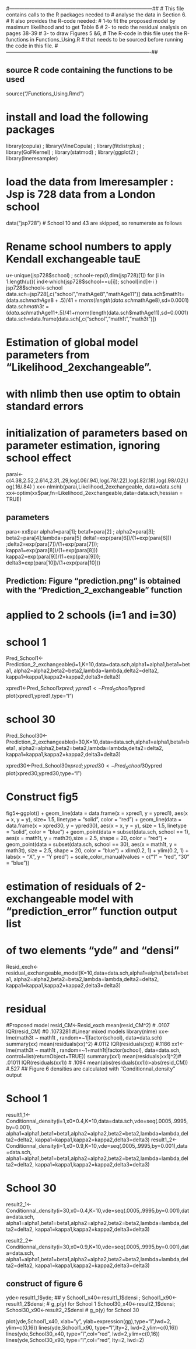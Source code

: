 
#------------------------------------------------------------------------------------##
#  This file contains calls to the R packages needed to
#  analyse the data in Section 6.
#  It also provides the R-code needed:
#  1-to fit the proposed model  by maximum likelihood and to get Table 6
#  2- to redo the residual analysis on pages 38-39
#  3- to draw  Figures 5 &6, 
#   The R-code in this file uses the R-functions in Functions_Using.R
#  that needs to be sourced before running the code in this file.
#-------------------------------------------------------------------------------------##


## source R code containing the functions to be used

source("/Functions_Using.Rmd")

# install and load the following packages

library(copula) ; library(VineCopula) ; library(fitdistrplus) ; library(GoFKernel) ; library(statmod) ; library(ggplot2) ; library(lmeresampler)

# load the data from lmeresampler : Jsp is 728 data from a London school

data("jsp728")  # School 10 and 43 are skipped, so renumerate as follows

# Rename school numbers to apply Kendall exchangeable tauE
u<-unique(jsp728$school) ; school<-rep(0,dim(jsp728)[1])
for (i in 1:length(u)){ 
  ind<-which(jsp728$school==u[i]);
  school[ind]<-i 
}
jsp728$school<-school
data.sch=jsp728[,c("school","mathAge8","mathAge11")]
data.sch$math1t=(data.sch$mathAge8+.5)/41+rnorm(length(data.sch$mathAge8),sd=0.0001)
data.sch$math3t=(data.sch$mathAge11+.5)/41+rnorm(length(data.sch$mathAge11),sd=0.0001)
data.sch=data.frame(data.sch[,c("school","math1t","math3t")])


# Estimation of global model parameters from "Likelihood_2exchangeable". 
# with nlimb then use optim to obtain standard errors
# initialization of parameters based on parameter estimation, ignoring school effect

parai<-c(4.38,2.52,2.614,2.31,.29,log(.06/.94),log(.78/.22),log(.82/.18),log(.98/.02),log(.16/.84) )
xx<-nlminb(parai,Likelihood_2exchangeable, data=data.sch)
xx<-optim(xx$par,fn=Likelihood_2exchangeable,data=data.sch,hessian = TRUE)


## parameters
para<-xx$par
alpha1=para[1]; beta1=para[2] ;
alpha2=para[3]; beta2=para[4];lambda=para[5] 
delta1=exp(para[6])/(1+exp(para[6])) ;delta2=exp(para[7])/(1+exp(para[7]));
kappa1=exp(para[8])/(1+exp(para[8]))
kappa2=exp(para[9])/(1+exp(para[9])); delta3=exp(para[10])/(1+exp(para[10]))

## Prediction: Figure "prediction.png" is obtained with the "Prediction_2_exchangeable" function
# applied to 2 schools (i=1 and i=30)

# school 1
Pred_School1<-Prediction_2_exchangeable(i=1,K=10,data=data.sch,alpha1=alpha1,beta1=beta1,
                          alpha2=alpha2,beta2=beta2,lambda=lambda,delta2=delta2,
                          kappa1=kappa1,kappa2=kappa2,delta3=delta3)


xpred1<-Pred_School1$xpred; ypred1<-Pred_School1$ypred
plot(xpred1,ypred1,type="l")

# school 30
Pred_School30<-Prediction_2_exchangeable(i=30,K=10,data=data.sch,alpha1=alpha1,beta1=beta1,
                                        alpha2=alpha2,beta2=beta2,lambda=lambda,delta2=delta2,
                                        kappa1=kappa1,kappa2=kappa2,delta3=delta3)

xpred30<-Pred_School30$xpred; ypred30<-Pred_School30$ypred
plot(xpred30,ypred30,type="l")

# Construct fig5

fig5<-ggplot() +
  geom_line(data = data.frame(x = xpred1, y = ypred1), aes(x = x, y = y), size= 1.5, linetype = "solid", color = "red") +
  geom_line(data = data.frame(x = xpred30, y = ypred30), aes(x = x, y = y), size = 1.5, linetype = "solid", color = "blue") +
  geom_point(data = subset(data.sch, school == 1), aes(x = math1t, y = math3t),size = 2.5, shape = 20, color = "red") +
  geom_point(data = subset(data.sch, school == 30), aes(x = math1t, y = math3t), size = 2.5, shape = 20, color = "blue") +
  xlim(0.2, 1) +
  ylim(0.2, 1) +
  labs(x = "X", y = "Y pred") +
  scale_color_manual(values = c("1" = "red", "30" = "blue"))



# estimation of residuals of 2-exchangeable model with "prediction_error" function output list
# of two elements "yde" and "densi"


Resid_exch<-residual_exchangeable_model(K=10,data=data.sch,alpha1=alpha1,beta1=beta1,
                                        alpha2=alpha2,beta2=beta2,lambda=lambda,delta2=delta2,
                                        kappa1=kappa1,kappa2=kappa2,delta3=delta3)

# residual 
#Proposed model
resid_CM<-Resid_exch
mean(resid_CM^2)  #  .0107
IQR(resid_CM) #0  .1073281
#Linear mixed models
library(nlme)
xx<-lme(math3t ~ math1t , random=~1|factor(school), data=data.sch)
summary(xx)
mean(residuals(xx)^2) #.0112
IQR(residuals(xx)) #.1186
xx1<-lme(math3t ~ math1t , random=~1+math1t|factor(school), data=data.sch,  control=list(returnObject=TRUE))
summary(xx1)
mean(residuals(xx1)^2)# .01011
IQR(residuals(xx1))  # .1094
mean(abs(residuals(xx1))>abs(resid_CM)) #.527
## Figure 6 densities are calculated with "Conditionnal_density" output 

# School 1 
result1_1<-Conditionnal_density(i=1,x0=0.4,K=10,data=data.sch,vde=seq(.0005,.9995,by=0.001),
                                alpha1=alpha1,beta1=beta1,alpha2=alpha2,beta2=beta2,lambda=lambda,delta2=delta2,
                                kappa1=kappa1,kappa2=kappa2,delta3=delta3)
result1_2<-Conditionnal_density(i=1,x0=0.9,K=10,vde=seq(.0005,.9995,by=0.001),data=data.sch,
                                alpha1=alpha1,beta1=beta1,alpha2=alpha2,beta2=beta2,lambda=lambda,delta2=delta2,
                                kappa1=kappa1,kappa2=kappa2,delta3=delta3)

# School 30
result2_1<-Conditionnal_density(i=30,x0=0.4,K=10,vde=seq(.0005,.9995,by=0.001),data=data.sch,
                                alpha1=alpha1,beta1=beta1,alpha2=alpha2,beta2=beta2,lambda=lambda,delta2=delta2,
                                kappa1=kappa1,kappa2=kappa2,delta3=delta3)

result2_2<-Conditionnal_density(i=30,x0=0.9,K=10,vde=seq(.0005,.9995,by=0.001),data=data.sch,
                                alpha1=alpha1,beta1=beta1,alpha2=alpha2,beta2=beta2,lambda=lambda,delta2=delta2,
                                kappa1=kappa1,kappa2=kappa2,delta3=delta3)


## construct of figure 6

yde<-result1_1$yde;  ## y
School1_x40<-result1_1$densi ; School1_x90<-result1_2$densi; # g_p(y) for School 1
School30_x40<-result2_1$densi; School30_x90<-result2_2$densi # g_p(y) for School 30

plot(yde,School1_x40, xlab="y", ylab=expression(g[p](y)),type="l",lwd=2, ylim=c(0,16))
lines(yde,School1_x90, type="l",lty=2, lwd=2,ylim=c(0,16))
lines(yde,School30_x40, type="l",col="red", lwd=2,ylim=c(0,16))
lines(yde,School30_x90, type="l",col="red", lty=2, lwd=2)


